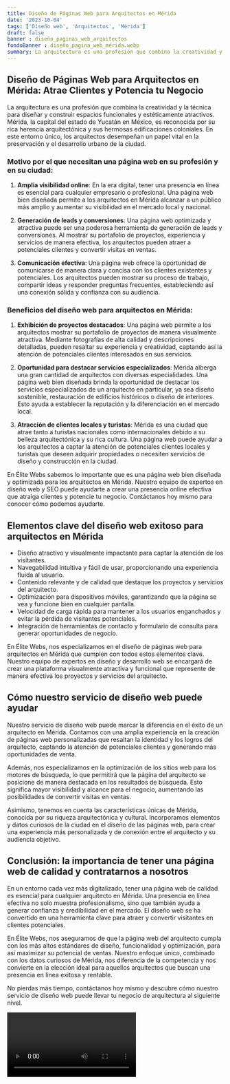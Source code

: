 ```yaml
---
title: Diseño de Páginas Web para Arquitectos en Mérida
date: '2023-10-04'
tags: ['Diseño web', 'Arquitectos', 'Mérida']
draft: false
banner : diseño_paginas_web_arquitectos
fondoBanner : diseño_pagina_web_mérida.webp
summary: La arquitectura es una profesión que combina la creatividad y la técnica para diseñar y construir espacios funcionales y estéticamente atractivos. Mérida, la capital del estado de Yucatán en México, es reconocida por su rica herencia arquitectónica y sus hermosas edificaciones coloniales. En este entorno único, los arquitectos desempeñan un papel vital en la preservación y el desarrollo urbano de la ciudad.
---
```


## Diseño de Páginas Web para Arquitectos en Mérida: Atrae Clientes y Potencia tu Negocio

La arquitectura es una profesión que combina la creatividad y la técnica para diseñar y construir espacios funcionales y estéticamente atractivos. Mérida, la capital del estado de Yucatán en México, es reconocida por su rica herencia arquitectónica y sus hermosas edificaciones coloniales. En este entorno único, los arquitectos desempeñan un papel vital en la preservación y el desarrollo urbano de la ciudad.

### Motivo por el que necesitan una página web en su profesión y en su ciudad:

1. **Amplia visibilidad online**: En la era digital, tener una presencia en línea es esencial para cualquier empresario o profesional. Una página web bien diseñada permite a los arquitectos en Mérida alcanzar a un público más amplio y aumentar su visibilidad en el mercado local y nacional.

2. **Generación de leads y conversiones**: Una página web optimizada y atractiva puede ser una poderosa herramienta de generación de leads y conversiones. Al mostrar su portafolio de proyectos, experiencia y servicios de manera efectiva, los arquitectos pueden atraer a potenciales clientes y convertir visitas en ventas.

3. **Comunicación efectiva**: Una página web ofrece la oportunidad de comunicarse de manera clara y concisa con los clientes existentes y potenciales. Los arquitectos pueden mostrar su proceso de trabajo, compartir ideas y responder preguntas frecuentes, estableciendo así una conexión sólida y confianza con su audiencia.

### Beneficios del diseño web para arquitectos en Mérida:

1. **Exhibición de proyectos destacados**: Una página web permite a los arquitectos mostrar su portafolio de proyectos de manera visualmente atractiva. Mediante fotografías de alta calidad y descripciones detalladas, pueden resaltar su experiencia y creatividad, captando así la atención de potenciales clientes interesados en sus servicios.

2. **Oportunidad para destacar servicios especializados**: Mérida alberga una gran cantidad de arquitectos con diversas especialidades. Una página web bien diseñada brinda la oportunidad de destacar los servicios especializados de un arquitecto en particular, ya sea diseño sostenible, restauración de edificios históricos o diseño de interiores. Esto ayuda a establecer la reputación y la diferenciación en el mercado local.

3. **Atracción de clientes locales y turistas**: Mérida es una ciudad que atrae tanto a turistas nacionales como internacionales debido a su belleza arquitectónica y su rica cultura. Una página web puede ayudar a los arquitectos a captar la atención de potenciales clientes locales y turistas que deseen adquirir propiedades o necesiten servicios de diseño y construcción en la ciudad.

En Élite Webs sabemos lo importante que es una página web bien diseñada y optimizada para los arquitectos en Mérida. Nuestro equipo de expertos en diseño web y SEO puede ayudarte a crear una presencia online efectiva que atraiga clientes y potencie tu negocio. Contáctanos hoy mismo para conocer cómo podemos ayudarte.

<GifSeo />

<Cta />

## Elementos clave del diseño web exitoso para arquitectos en Mérida

- Diseño atractivo y visualmente impactante para captar la atención de los visitantes.
- Navegabilidad intuitiva y fácil de usar, proporcionando una experiencia fluida al usuario.
- Contenido relevante y de calidad que destaque los proyectos y servicios del arquitecto.
- Optimización para dispositivos móviles, garantizando que la página se vea y funcione bien en cualquier pantalla.
- Velocidad de carga rápida para mantener a los usuarios enganchados y evitar la pérdida de visitantes potenciales.
- Integración de herramientas de contacto y formulario de consulta para generar oportunidades de negocio.

En Élite Webs, nos especializamos en el diseño de páginas web para arquitectos en Mérida que cumplen con todos estos elementos clave. Nuestro equipo de expertos en diseño y desarrollo web se encargará de crear una plataforma visualmente atractiva y funcional que represente de manera efectiva los proyectos y servicios del arquitecto.

## Cómo nuestro servicio de diseño web puede ayudar

Nuestro servicio de diseño web puede marcar la diferencia en el éxito de un arquitecto en Mérida. Contamos con una amplia experiencia en la creación de páginas web personalizadas que resaltan la identidad y los logros del arquitecto, captando la atención de potenciales clientes y generando más oportunidades de venta.

Además, nos especializamos en la optimización de los sitios web para los motores de búsqueda, lo que permitirá que la página del arquitecto se posicione de manera destacada en los resultados de búsqueda. Esto significa mayor visibilidad y alcance para el negocio, aumentando las posibilidades de convertir visitas en ventas.

Asimismo, tenemos en cuenta las características únicas de Mérida, conocida por su riqueza arquitectónica y cultural. Incorporamos elementos y datos curiosos de la ciudad en el diseño de las páginas web, para crear una experiencia más personalizada y de conexión entre el arquitecto y su audiencia objetivo.

## Conclusión: la importancia de tener una página web de calidad y contratarnos a nosotros

En un entorno cada vez más digitalizado, tener una página web de calidad es esencial para cualquier arquitecto en Mérida. Una presencia en línea efectiva no solo muestra profesionalismo, sino que también ayuda a generar confianza y credibilidad en el mercado. El diseño web se ha convertido en una herramienta clave para atraer y convertir visitantes en clientes potenciales.

En Élite Webs, nos aseguramos de que la página web del arquitecto cumpla con los más altos estándares de diseño, funcionalidad y optimización, para así maximizar su potencial de ventas. Nuestro enfoque único, combinado con los datos curiosos de Mérida, nos diferencia de la competencia y nos convierte en la elección ideal para aquellos arquitectos que buscan una presencia en línea exitosa y rentable.

No pierdas más tiempo, contáctanos hoy mismo y descubre cómo nuestro servicio de diseño web puede llevar tu negocio de arquitectura al siguiente nivel.

<Video />

<CtaBot job='Arquitectos' city='Mérida'/>

<Gmaps query='Mérida+españa+maps' />